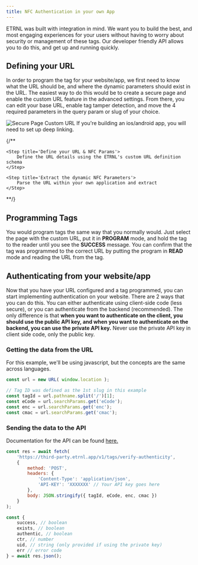 ```yaml
---
title: NFC Authentication in your own App
---
```


ETRNL was built with integration in mind.
We want you to build the best, and most engaging experiences for your users without having to worry about security or management of these tags.
Our developer friendly API allows you to do this, and get up and running quickly.

## Defining your URL
In order to program the tag for your website/app, we first need to know what the URL should be, and where the dynamic parameters should exist in the URL.
The easiest way to do this would be to create a secure page and enable the custom URL feature in the advanced settings.
From there, you can edit your base URL, enable tag tamper detection, and move the 4 required parameters in the query param or slug of your choice.

<Frame>
	<img src='/images/external-authentication/secure-page-custom-url.gif' alt='Secure Page Custom URL'/>
</Frame>

<Note>
If you're building an ios/android app, you will need to set up deep linking.
</Note>

{/**
<Steps>

	<Step title='Define your URL & NFC Params'>
		Define the URL details using the ETRNL's custom URL definition schema
	</Step>

	<Step title='Extract the dynamic NFC Parameters'>
		Parse the URL within your own application and extract
	</Step>

</Steps>
**/}

## Programming Tags
You would program tags the same way that you normally would.
Just select the page with the custom URL, put it in <b>PROGRAM</b> mode, and hold the tag to the reader until you see the <b>SUCCESS</b> message.
You can confirm that the tag was programmed to the correct URL by putting the program in <b>READ</b> mode and reading the URL from the tag.

## Authenticating from your website/app
Now that you have your URL configured and a tag programmed, you can start implementing authentication on your website.
There are 2 ways that you can do this.
You can either authenticate using client-side code (less secure), or you can authenticate from the backend (recommended).
The only difference is that <b>when you want to authenticate on the client, you should use the public API key, and when you want to authenticate on the backend, you can use the private API key.</b>
<Warning>
Never use the private API key in client side code, only the public key.
</Warning>

### Getting the data from the URL
For this example, we'll be using javascript, but the concepts are the same across languages.
```js
const url = new URL( window.location );

// Tag ID was defined as the 1st slug in this example
const tagId = url.pathname.split('/')[1];
const eCode = url.searchParams.get('eCode');
const enc = url.searchParams.get('enc');
const cmac = url.searchParams.get('cmac');
```

### Sending the data to the API
Documentation for the API can be found <a href='/api-reference/endpoints/tags/verify-authenticity'>here.</a>

```js
const res = await fetch(
	'https://third-party.etrnl.app/v1/tags/verify-authenticity',
	{
		method: 'POST',
		headers: {
			'Content-Type': 'application/json',
			'API-KEY': 'XXXXXXX' // Your API key goes here
		},
		body: JSON.stringify({ tagId, eCode, enc, cmac })
	}
);

const {
	success, // boolean
	exists, // boolean
	authentic, // boolean
	ctr, // number
	uid, // string (only provided if using the private key)
	err // error code
} = await res.json();
```